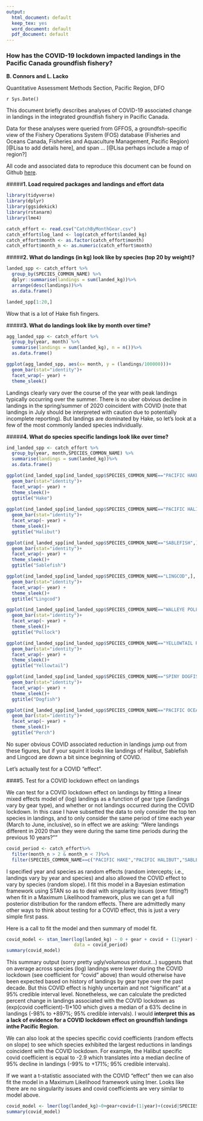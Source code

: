 ```yaml
---
output:
  html_document: default
  keep_tex: yes
  word_document: default
  pdf_document: default
---
```



### How has the COVID-19 lockdown impacted landings in the Pacific Canada groundfish fishery?

**B. Connors and L. Lacko **

Quantitative Assessment Methods Section, Pacific Region, DFO  

`r Sys.Date()`   


This document briefly describes analyses of COVID-19 associated change in landings in the integrated groundfish fishery in Pacific Canada. 

Data for these analyses were queried from GFFOS, a groundfsh-specific view of the Fishery Operations System (FOS) database (Fisheries and Oceans Canada, Fisheries and Aquaculture Management, Pacific Region) [@Lisa to add details here], and span ... [@Lisa perhaps include a map of region?]

All code and associated data to reproduce this document can be found on Github [here](https://github.com/brendanmichaelconnors/PAN-E_Pac-groundfish-landings-COVID). 

#####**1. Load required packages and landings and effort data**
```r

library(tidyverse)
library(dplyr)
library(ggsidekick)
library(rstanarm) 
library(lme4)

catch_effort <- read.csv("CatchByMonthGear.csv")
catch_effort$log_land <- log(catch_effort$landed_kg)
catch_effort$month <- as.factor(catch_effort$month)
catch_effort$month_n <- as.numeric(catch_effort$month)
```

#####**2. What do landings (in kg) look like by species (top 20 by weight)?**  
```r
landed_spp <- catch_effort %>%
  group_by(SPECIES_COMMON_NAME) %>%
  dplyr::summarise(landings = sum(landed_kg))%>%
  arrange(desc(landings))%>%
  as.data.frame()

landed_spp[1:20,]
```
Wow that is a lot of Hake fish fingers.

#####**3. What do landings look like by month over time?**
```r
agg_landed_spp <- catch_effort %>%
  group_by(year, month) %>%
  summarise(landings = sum(landed_kg), n = n())%>%
  as.data.frame()

ggplot(agg_landed_spp, aes(x= month, y = (landings/100000)))+
  geom_bar(stat="identity")+
  facet_wrap(~ year) +
  theme_sleek() 
```

Landings clearly vary over the course of the year with peak landings typically occurring over the summer. There is no uber obvious decline in landings in the spring/summer of 2020 coincident with COVID (note that landings in July should be interpreted with caution due to potentially incomplete reporting). But landings are dominated by Hake, so let's look at a few of the most commonly landed species individually.

#####**4. What do species specific landings look like over time?** 

```r
ind_landed_spp <- catch_effort %>%
  group_by(year, month,SPECIES_COMMON_NAME) %>%
  summarise(landings = sum(landed_kg))%>%
  as.data.frame()

ggplot(ind_landed_spp[ind_landed_spp$SPECIES_COMMON_NAME=="PACIFIC HAKE",], aes(x= month, y = (landings/100000)))+
  geom_bar(stat="identity")+
  facet_wrap(~ year) +
  theme_sleek()+
  ggtitle("Hake")
  
ggplot(ind_landed_spp[ind_landed_spp$SPECIES_COMMON_NAME=="PACIFIC HALIBUT",], aes(x= month, y = (landings/100000)))+
  geom_bar(stat="identity")+
  facet_wrap(~ year) +
  theme_sleek()+
  ggtitle("Halibut")

ggplot(ind_landed_spp[ind_landed_spp$SPECIES_COMMON_NAME=="SABLEFISH",], aes(x= month, y = (landings/100000)))+
  geom_bar(stat="identity")+
  facet_wrap(~ year) +
  theme_sleek()+
  ggtitle("Sablefish")

ggplot(ind_landed_spp[ind_landed_spp$SPECIES_COMMON_NAME=="LINGCOD",], aes(x= month, y = (landings/100000)))+
  geom_bar(stat="identity")+
  facet_wrap(~ year) +
  theme_sleek()+
  ggtitle("Lingcod")

ggplot(ind_landed_spp[ind_landed_spp$SPECIES_COMMON_NAME=="WALLEYE POLLOCK",], aes(x= month, y = (landings/100000)))+
  geom_bar(stat="identity")+
  facet_wrap(~ year) +
  theme_sleek()+
  ggtitle("Pollock")

ggplot(ind_landed_spp[ind_landed_spp$SPECIES_COMMON_NAME=="YELLOWTAIL ROCKFISH",], aes(x= month, y = (landings/100000)))+
  geom_bar(stat="identity")+
  facet_wrap(~ year) +
  theme_sleek()+
  ggtitle("Yellowtail")

ggplot(ind_landed_spp[ind_landed_spp$SPECIES_COMMON_NAME=="SPINY DOGFISH",], aes(x= month, y = (landings/100000)))+
  geom_bar(stat="identity")+
  facet_wrap(~ year) +
  theme_sleek()+
  ggtitle("Dogfish")

ggplot(ind_landed_spp[ind_landed_spp$SPECIES_COMMON_NAME=="PACIFIC OCEAN PERCH",], aes(x= month, y = (landings/100000)))+
  geom_bar(stat="identity")+
  facet_wrap(~ year) +
  theme_sleek()+
  ggtitle("Perch")
```

No super obvious COVID associated reduction in landings jump out from these figures, but if your squint it looks like landings of Halibut, Sablefish and Lingcod are down a bit since beginning of COVID. 

Let's actually test for a COVID "effect". 

####5. Test for a COVID lockdown effect on landings

We can test for a COVID lockdown effect on landings by fitting a linear mixed effects model of (log) landings as a function of gear type (landings vary by gear type), and whether or not landings occurred during the COVID lockdown. In this case I have subsetted the data to only consider the top ten species in landings, and to only consider the same period of time each year (March to June, inclusive), so in effect we are asking: "Were landings different in 2020 than they were during the same time periods during the previous 10 years?"" 

```r
covid_period <- catch_effort%>%
  filter(month_n > 2 & month_n < 7)%>%
  filter(SPECIES_COMMON_NAME==c("PACIFIC HAKE","PACIFIC HALIBUT","SABLEFISH","LINGCOD","WALLEYE POLLOCK","YELLOWTAIL ROCKFISH","ROUGHEYE/BLACKSPOTTED ROCKFISH COMPLEX", "SPINY DOGFISH", "PACIFIC OCEAN PERCH"))
```
I specified year and species as random effects (random intercepts; i.e., landings vary by year and species) and also allowed the COVID effect to vary by species (random slope). I fit this model in a Bayesian estimation framework using STAN so as to deal with singularity issues (over fitting?) when fit in a Maximum Likelihood framework, plus we can get a full posterior distribution for the random effects. There are admittedly many other ways to think about testing for a COVID effect, this is just a very simple first pass.

Here is a call to fit the model and then summary of model fit.
```r

covid_model <- stan_lmer(log(landed_kg) ~ 0 + gear + covid + (1|year) + (covid|SPECIES_COMMON_NAME), 
                         data = covid_period)
summary(covid_model) 

```
This summary output (sorry pretty ugly/volumous printout...) suggests that on average across species (log) landings were lower during the COVID lockdown (see coefficient for "covid" above) than would otherwise have been expected based on history of landings by gear type over the past decade. But this COVID effect is highly uncertain and not "significant" at a 95% credible interval level. Nonetheless, we can calculate the predicted percent change in landings associated with the COVID lockdown as (exp(covid coefficient)-1)*100 which gives a median of a 63% decline in landings (-98% to +897%; 95% credible intervals). I would **interpret this as a lack of evidence for a COVID lockdown effect on groundfish landings inthe Pacific Region**.

We can also look at the species specific covid coefficients (random effects on slope) to see which species exhibited the largest reductions in landings coincident with the COVID lockdown. For example, the Halibut specific covid coefficient is equal to -2.9 which translates into a median decline of 95% decline in landings (-99% to +171%; 95% credible intervals).

If we want a t-statistic associated with the COVID "effect" then we can also fit the model in a Maximum Likelihood framework using lmer. Looks like there are no singularity issues and covid coefficients are very similar to model above.

```r
covid_model <- lmer(log(landed_kg)~0+gear+covid+(1|year)+(covid|SPECIES_COMMON_NAME), data = covid_period)
summary(covid_model) 

```